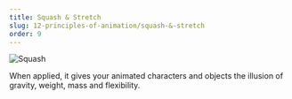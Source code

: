 ```yaml
---
title: Squash & Stretch
slug: 12-principles-of-animation/squash-&-stretch
order: 9
---
```


<SlideTemplate title="Squash & Stretch">

![Squash](/gif/squash.gif)

When applied, it gives your animated characters and objects the illusion of gravity, weight, mass and flexibility.

</SlideTemplate>
